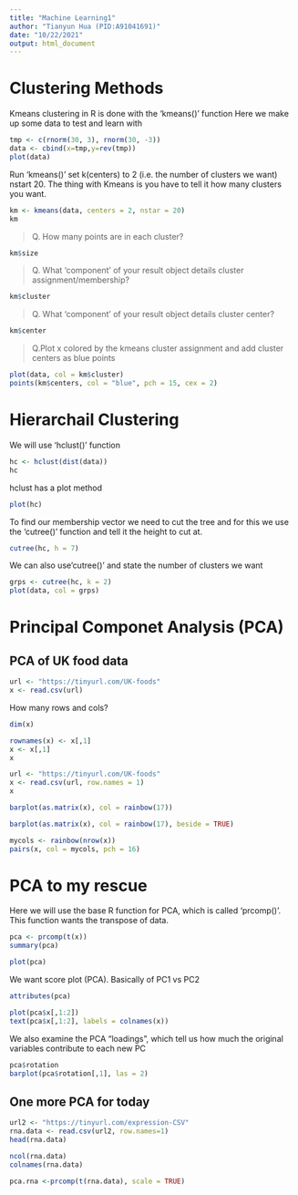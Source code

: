 ```yaml
---
title: "Machine Learning1"
author: "Tianyun Hua (PID:A91041691)"
date: "10/22/2021"
output: html_document
---
```


# Clustering Methods

Kmeans clustering in R is done with the 'kmeans()' function
Here we make up some data to test and learn with

```r
tmp <- c(rnorm(30, 3), rnorm(30, -3))
data <- cbind(x=tmp,y=rev(tmp))
plot(data)

```
Run 'kmeans()' set k(centers) to 2 (i.e. the number of clusters we want) nstart 20. The thing with Kmeans is you have to tell it how many clusters you want.

```r
km <- kmeans(data, centers = 2, nstar = 20)
km
```

>Q. How many points are in each cluster?

```r
km$size
```

>Q. What ‘component’ of your result object details cluster assignment/membership?
 
```r
km$cluster
```
 
 
>Q. What ‘component’ of your result object details cluster center?

```r
km$center
```
>Q.Plot x colored by the kmeans cluster assignment and add cluster centers as blue points

```r
plot(data, col = km$cluster)
points(km$centers, col = "blue", pch = 15, cex = 2)
```


# Hierarchail Clustering

We will use 'hclust()' function
```r
hc <- hclust(dist(data))
hc
```

hclust has a plot method
```r
plot(hc)
```
To find our membership vector we need to cut the tree and for this we use the 'cutree()' function and tell it the height to cut at. 

```r
cutree(hc, h = 7)
```

We can also use'cutree()' and state the number of clusters we want

```r
grps <- cutree(hc, k = 2)
plot(data, col = grps)
```

# Principal Componet Analysis (PCA)

## PCA of UK food data

```r
url <- "https://tinyurl.com/UK-foods"
x <- read.csv(url)
```

How many rows and cols?
```r
dim(x)
```

```r
rownames(x) <- x[,1]
x <- x[,1]
x
```

```r
url <- "https://tinyurl.com/UK-foods"
x <- read.csv(url, row.names = 1)
x
```

```r
barplot(as.matrix(x), col = rainbow(17))
```

```r
barplot(as.matrix(x), col = rainbow(17), beside = TRUE)
```

```r
mycols <- rainbow(nrow(x))
pairs(x, col = mycols, pch = 16)
```

# PCA to my rescue

Here we will use the base R function for PCA, which is called 'prcomp()'. 
This function wants the transpose of data. 
```r

pca <- prcomp(t(x))
summary(pca)
```

```r
plot(pca)
```

We want score plot (PCA). Basically of PC1 vs PC2
```r
attributes(pca)
```

```r
plot(pca$x[,1:2])
text(pca$x[,1:2], labels = colnames(x))
```

We also examine the PCA "loadings", which tell us how much the original variables contribute to each new PC

```r
pca$rotation
barplot(pca$rotation[,1], las = 2)
```


## One more PCA for today
```r
url2 <- "https://tinyurl.com/expression-CSV"
rna.data <- read.csv(url2, row.names=1)
head(rna.data)
```

```r
ncol(rna.data)
colnames(rna.data)
```

```r
pca.rna <-prcomp(t(rna.data), scale = TRUE)
```

